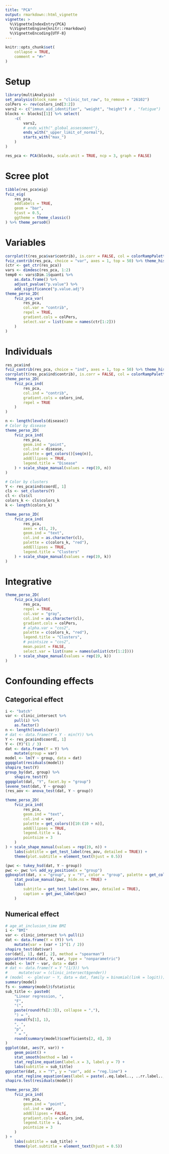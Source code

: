 ```yaml
---
title: "PCA"
output: rmarkdown::html_vignette
vignette: >
  %\VignetteIndexEntry{PCA}
  %\VignetteEngine{knitr::rmarkdown}
  %\VignetteEncoding{UTF-8}
---
```


```r
knitr::opts_chunk$set(
    collapse = TRUE,
    comment = "#>"
)
```

# Setup
```r
library(multiAnalysis)
set_analysis(block_name = "clinic_tot_raw", to_remove = "26102")
colPers <- rev(colors_ind[3:2])
vars2 <- c("immun_aid_identifier", "weight", "height") # , "fatigue")
blocks <- blocks[[1]] %>% select(
    -c(
        vars2,
        # ends_with("_global_assessment"),
        ends_with("_upper_limit_of_normal"),
        starts_with("max_")
    )
)

res_pca <- PCA(blocks, scale.unit = TRUE, ncp = 3, graph = FALSE)
```

# Scree plot
```r
tibble(res_pca$eig)
fviz_eig(
    res_pca,
    addlabels = TRUE,
    geom = "bar",
    hjust = 0.5,
    ggtheme = theme_classic()
) %>% theme_perso0()
```

# Variables
```r
corrplot(t(res_pca$var$contrib), is.corr = FALSE, col = colorRampPalette(c(colPers, "black"))(100))
fviz_contrib(res_pca, choice = "var", axes = 1, top = 50) %>% theme_histo()
(ctr <- get_ctr(res_pca))
vars <- dimdesc(res_pca, 1:2)
temp0 <- vars$Dim.1$quanti %>%
    as.data.frame() %>%
    adjust_pvalue("p.value") %>%
    add_significance("p.value.adj")
theme_perso_2D(
    fviz_pca_var(
        res_pca,
        col.var = "contrib",
        repel = TRUE,
        gradient.cols = colPers,
        select.var = list(name = names(ctr[1:2]))
    )
)
```

# Individuals
```r
res_pca$ind
fviz_contrib(res_pca, choice = "ind", axes = 1, top = 50) %>% theme_histo()
corrplot(t(res_pca$ind$contrib), is.corr = FALSE, col = colorRampPalette(c(colPers, "black"))(100))
theme_perso_2D(
    fviz_pca_ind(
        res_pca,
        col.ind = "contrib",
        gradient.cols = colors_ind,
        repel = TRUE
    )
)

n <- length(levels(disease))
# Color by disease
theme_perso_2D(
    fviz_pca_ind(
        res_pca,
        geom.ind = "point",
        col.ind = disease,
        palette = get_colors()[seq(n)],
        addEllipses = TRUE,
        legend.title = "Disease"
    ) + scale_shape_manual(values = rep(19, n))
)

# Color by clusters
Y <- res_pca$ind$coord[, 1]
cls <- set_clusters(Y)
cl <- cls$cl
colors_k <- cls$colors_k
k <- length(colors_k)

theme_perso_2D(
    fviz_pca_ind(
        res_pca,
        axes = c(1, 2),
        geom.ind = "text",
        col.ind = as.character(cl),
        palette = c(colors_k, "red"),
        addEllipses = TRUE,
        legend.title = "Clusters"
    ) + scale_shape_manual(values = rep(19, k))
)
```

# Integrative
```r
theme_perso_2D(
    fviz_pca_biplot(
        res_pca,
        repel = TRUE,
        col.var = "gray",
        col.ind = as.character(cl),
        gradient.cols = colPers,
        # alpha.var = "cos2",
        palette = c(colors_k, "red"),
        legend.title = "Clusters",
        # pointsize = "cos2",
        mean.point = FALSE,
        select.var = list(name = names(unlist(ctr[1:2])))
    ) + scale_shape_manual(values = rep(19, k))
)
```

# Confounding effects
## Categorical effect
```r
i <- "batch"
var <- clinic_intersect %>%
    pull(i) %>%
    as.factor()
n <- length(levels(var))
# dat <- data.frame(Y = Y - min(Y)) %>%
Y <- res_pca$ind$coord[, 1]
Y <- (Y)^(1 / 3)
dat <- data.frame(Y = Y) %>%
    mutate(group = var)
model <- lm(Y ~ group, data = dat)
ggqqplot(residuals(model))
shapiro_test(Y)
group_by(dat, group) %>%
    shapiro_test(Y)
ggqqplot(dat, "Y", facet.by = "group")
levene_test(dat, Y ~ group)
(res_aov <- anova_test(dat, Y ~ group))

theme_perso_2D(
    fviz_pca_ind(
        res_pca,
        geom.ind = "text",
        col.ind = var,
        palette = get_colors()[10:(10 + n)],
        addEllipses = TRUE,
        legend.title = i,
        pointsize = 3
    )
) + scale_shape_manual(values = rep(19, n)) +
    labs(subtitle = get_test_label(res_aov, detailed = TRUE)) +
    theme(plot.subtitle = element_text(hjust = 0.5))

(pwc <- tukey_hsd(dat, Y ~ group))
pwc <- pwc %>% add_xy_position(x = "group")
ggboxplot(dat, x = "group", y = "Y", color = "group", palette = get_colors()[10:12]) +
    stat_pvalue_manual(pwc, hide.ns = TRUE) +
    labs(
        subtitle = get_test_label(res_aov, detailed = TRUE),
        caption = get_pwc_label(pwc)
    )
```

## Numerical effect
```r
# age_at_inclusion_time BMI
i <- "BMI"
var <- clinic_intersect %>% pull(i)
dat <- data.frame(Y = (Y)) %>%
    mutate(var = (var + 1)^(1 / 2))
shapiro_test(dat$var)
cor(dat[, 1], dat[, 2], method = "spearman")
ggscatterstats(dat, Y, var, type = "nonparametric")
model <- lm(Y ~ var, data = dat)
# dat <- data.frame(Y = Y ^(1/3)) %>%
#     mutate(var = (clinic_intersect$gender))
# (model  <- glm(var ~ Y, data = dat, family = binomial(link = logit)))
summary(model)
fs <- summary(model)$fstatistic
sub_title <- paste0(
    "Linear regression, ",
    "F",
    "(",
    paste(round(fs[2:3]), collapse = ","),
    ") = ",
    round(fs[1], 1),
    ", ",
    "p",
    " = ",
    round(summary(model)$coefficients[2, 4], 3)
)
ggplot(dat, aes(Y, var)) +
    geom_point() +
    stat_smooth(method = lm) +
    stat_regline_equation(label.x = 3, label.y = 7) +
    labs(subtitle = sub_title)
ggscatter(dat, x = "Y", y = "var", add = "reg.line") +
    stat_regline_equation(aes(label = paste(..eq.label.., ..rr.label.., sep = "~~~~")))
shapiro.test(residuals(model))

theme_perso_2D(
    fviz_pca_ind(
        res_pca,
        geom.ind = "point",
        col.ind = var,
        addEllipses = FALSE,
        gradient.cols = colors_ind,
        legend.title = i,
        pointsize = 3
    )
) +
    labs(subtitle = sub_title) +
    theme(plot.subtitle = element_text(hjust = 0.5))
```
